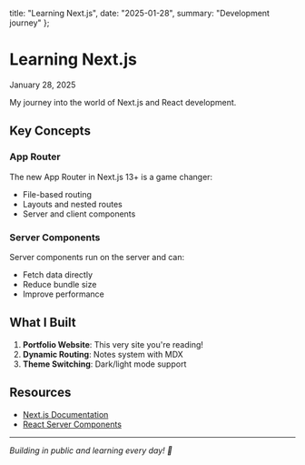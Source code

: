 
  title: "Learning Next.js",
  date: "2025-01-28",
  summary: "Development journey"
};

<MdxLayout>

# Learning Next.js

<div className="text-xs text-slate-500 dark:text-slate-400 mb-6 font-mono">January 28, 2025</div>

My journey into the world of Next.js and React development.

## Key Concepts

### App Router
The new App Router in Next.js 13+ is a game changer:
- File-based routing
- Layouts and nested routes
- Server and client components

### Server Components
Server components run on the server and can:
- Fetch data directly
- Reduce bundle size
- Improve performance

## What I Built

1. **Portfolio Website**: This very site you're reading!
2. **Dynamic Routing**: Notes system with MDX
3. **Theme Switching**: Dark/light mode support

## Resources

- [Next.js Documentation](https://nextjs.org/docs)
- [React Server Components](https://react.dev/blog/2023/03/22/react-labs-what-we-have-been-working-on-march-2023)

---

*Building in public and learning every day! 🚀*

</MdxLayout>